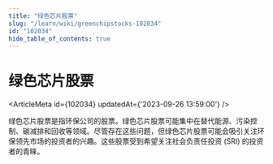 ```yaml
---
title: "绿色芯片股票"
slug: "/learn/wiki/greenchipstocks-102034"
id: "102034"
hide_table_of_contents: true
---
```



# 绿色芯片股票

<ArticleMeta id={102034} updatedAt={'2023-09-26 13:59:00'} />
<div className='border-solid border-b border-t-0 my-4 border-[var(--ifm-color-gray-300)]' />

绿色芯片股票是指环保公司的股票。绿色芯片股票可能集中在替代能源、污染控制、碳减排和回收等领域。尽管存在这些问题，但绿色芯片股票可能会吸引关注环保领先市场的投资者的兴趣。这些股票受到希望关注社会负责任投资 (SRI) 的投资者的青睐。
